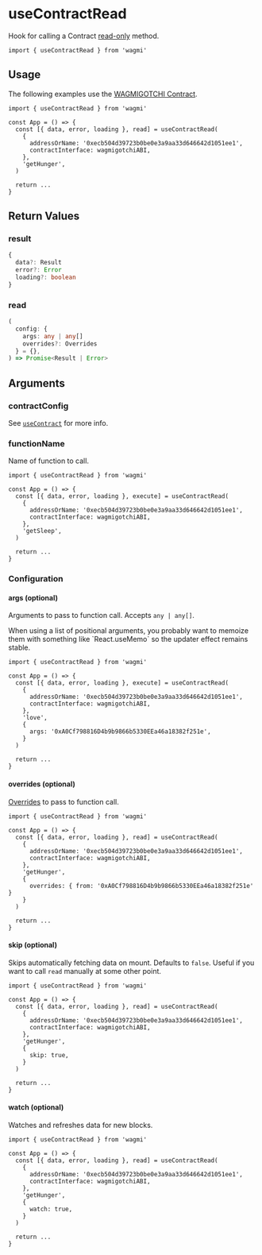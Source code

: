 
# useContractRead

Hook for calling a Contract [read-only](https://docs.ethers.io/v5/api/contract/contract/#Contract--readonly) method.

```tsx
import { useContractRead } from 'wagmi'
```

## Usage

The following examples use the [WAGMIGOTCHI Contract](https://etherscan.io/address/0xecb504d39723b0be0e3a9aa33d646642d1051ee1).

```tsx
import { useContractRead } from 'wagmi'

const App = () => {
  const [{ data, error, loading }, read] = useContractRead(
    {
      addressOrName: '0xecb504d39723b0be0e3a9aa33d646642d1051ee1',
      contractInterface: wagmigotchiABI,
    },
    'getHunger',
  )

  return ...
}
```

## Return Values

### result

```ts
{
  data?: Result
  error?: Error
  loading?: boolean
}
```

### read

```ts
(
  config: {
    args: any | any[]
    overrides?: Overrides
  } = {},
) => Promise<Result | Error>
```

## Arguments

### contractConfig

See [`useContract`](/docs/hooks/useContract) for more info.

### functionName

Name of function to call.

```tsx highlight='9'
import { useContractRead } from 'wagmi'

const App = () => {
  const [{ data, error, loading }, execute] = useContractRead(
    {
      addressOrName: '0xecb504d39723b0be0e3a9aa33d646642d1051ee1',
      contractInterface: wagmigotchiABI,
    },
    'getSleep',
  )

  return ...
}
```

### Configuration

#### args (optional)

Arguments to pass to function call. Accepts `any | any[]`.

<Callout emoji="⚠️">
  When using a list of positional arguments, you probably want to memoize them
  with something like `React.useMemo` so the updater effect remains stable.
</Callout>

```tsx highlight='11'
import { useContractRead } from 'wagmi'

const App = () => {
  const [{ data, error, loading }, execute] = useContractRead(
    {
      addressOrName: '0xecb504d39723b0be0e3a9aa33d646642d1051ee1',
      contractInterface: wagmigotchiABI,
    },
    'love',
    {
      args: '0xA0Cf798816D4b9b9866b5330EEa46a18382f251e',
    }
  )

  return ...
}
```

#### overrides (optional)

[Overrides](https://docs.ethers.io/v5/api/contract/contract/#Contract-functionsCall) to pass to function call.

```tsx highlight='11'
import { useContractRead } from 'wagmi'

const App = () => {
  const [{ data, error, loading }, read] = useContractRead(
    {
      addressOrName: '0xecb504d39723b0be0e3a9aa33d646642d1051ee1',
      contractInterface: wagmigotchiABI,
    },
    'getHunger',
    {
      overrides: { from: '0xA0Cf798816D4b9b9866b5330EEa46a18382f251e' }
    }
  )

  return ...
}
```

#### skip (optional)

Skips automatically fetching data on mount. Defaults to `false`. Useful if you want to call `read` manually at some other point.

```tsx highlight='11'
import { useContractRead } from 'wagmi'

const App = () => {
  const [{ data, error, loading }, read] = useContractRead(
    {
      addressOrName: '0xecb504d39723b0be0e3a9aa33d646642d1051ee1',
      contractInterface: wagmigotchiABI,
    },
    'getHunger',
    {
      skip: true,
    }
  )

  return ...
}
```

#### watch (optional)

Watches and refreshes data for new blocks.

```tsx highlight='11'
import { useContractRead } from 'wagmi'

const App = () => {
  const [{ data, error, loading }, read] = useContractRead(
    {
      addressOrName: '0xecb504d39723b0be0e3a9aa33d646642d1051ee1',
      contractInterface: wagmigotchiABI,
    },
    'getHunger',
    {
      watch: true,
    }
  )

  return ...
}
```
